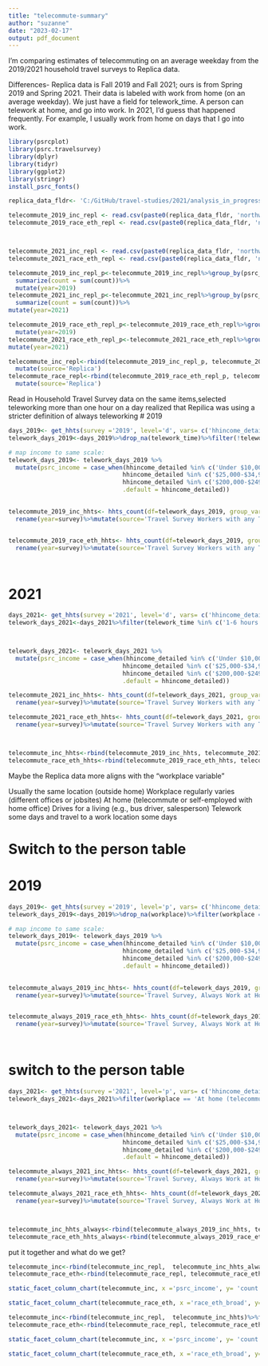 ```yaml
---
title: "telecommute-summary"
author: "suzanne"
date: "2023-02-17"
output: pdf_document
---
```


I'm comparing estimates of telecommuting on an average weekday from the 2019/2021 household travel surveys to Replica data.

Differences- Replica data is Fall 2019 and Fall 2021; ours is from Spring 2019 and Spring 2021.
Their data is labeled with work from home (on an average weekday). We just have a field for telework_time. A person can telework at home, and go into work. In 2021, I'd guess that happened frequently.  For example, I usually work from home on days that I go into work.

```r
library(psrcplot)
library(psrc.travelsurvey)
library(dplyr)
library(tidyr)
library(ggplot2)
library(stringr)
install_psrc_fonts()

```
```r
replica_data_fldr<- 'C:/GitHub/travel-studies/2021/analysis_in_progress/telecommuting/replica-estimates/'

telecommute_2019_inc_repl <- read.csv(paste0(replica_data_fldr, 'northwest-2019_Q4-thursday-household-income.csv'))
telecommute_2019_race_eth_repl <- read.csv(paste0(replica_data_fldr, 'northwest-2019_Q4-thursday-race-and-ethnicity.csv'))



telecommute_2021_inc_repl <- read.csv(paste0(replica_data_fldr, 'northwest-2021_Q4-thursday-household-income.csv'))
telecommute_2021_race_eth_repl <- read.csv(paste0(replica_data_fldr, 'northwest-2021_Q4-thursday-race-and-ethnicity.csv'))

telecommute_2019_inc_repl_p<-telecommute_2019_inc_repl%>%group_by(psrc_income)%>%
  summarize(count = sum(count))%>%
  mutate(year=2019)
telecommute_2021_inc_repl_p<-telecommute_2021_inc_repl%>%group_by(psrc_income)%>%
  summarize(count = sum(count))%>%
mutate(year=2021)

telecommute_2019_race_eth_repl_p<-telecommute_2019_race_eth_repl%>%group_by(race_eth_broad)%>%summarize(count = sum(count))%>%
  mutate(year=2019)
telecommute_2021_race_eth_repl_p<-telecommute_2021_race_eth_repl%>%group_by(race_eth_broad)%>%summarize(count = sum(count))%>%
mutate(year=2021)

telecommute_inc_repl<-rbind(telecommute_2019_inc_repl_p, telecommute_2021_inc_repl_p)%>%
  mutate(source='Replica')
telecommute_race_repl<-rbind(telecommute_2019_race_eth_repl_p, telecommute_2021_race_eth_repl_p)%>%
  mutate(source='Replica')
```



Read in Household Travel Survey data on the same items,selected teleworking more than one hour on a day realized that Repilica was using a stricter definition of always teleworking
# 2019
```r
days_2019<- get_hhts(survey ='2019', level='d', vars= c('hhincome_detailed', 'telework_time', 'race_eth_broad'))
telework_days_2019<-days_2019%>%drop_na(telework_time)%>%filter(!telework_time %in% c('None', '1 hour'))

# map income to same scale:
telework_days_2019<- telework_days_2019 %>%
  mutate(psrc_income = case_when(hhincome_detailed %in% c('Under $10,000', 	'$10,000-$24,999')~'Under $25,000',
                                hhincome_detailed %in% c('$25,000-$34,999', 	'$35,000-$49,999')~'$25,000-$49,999',
                                hhincome_detailed %in% c('$200,000-$249,999', 	'$250,000 or more')~'$200,000 or more',
                                .default = hhincome_detailed))

                                
telecommute_2019_inc_hhts<- hhts_count(df=telework_days_2019, group_vars='psrc_income', spec_wgt='day_weight_2019')%>%
  rename(year=survey)%>%mutate(source='Travel Survey Workers with any Telework Time')%>%select(count, psrc_income, year, source)


telecommute_2019_race_eth_hhts<- hhts_count(df=telework_days_2019, group_vars='race_eth_broad', spec_wgt='day_weight_2019')%>%
  rename(year=survey)%>%mutate(source='Travel Survey Workers with any Telework Time')%>%select(count, race_eth_broad, year, source)




```


# 2021
```r

days_2021<- get_hhts(survey ='2021', level='d', vars= c('hhincome_detailed', 'telework_time', 'race_eth_broad'))
telework_days_2021<-days_2021%>%filter(telework_time %in% c('1-6 hours', 'More than 6 hours'))



telework_days_2021<- telework_days_2021 %>%
  mutate(psrc_income = case_when(hhincome_detailed %in% c('Under $10,000', 	'$10,000-$24,999')~'Under $25,000',
                                hhincome_detailed %in% c('$25,000-$34,999', 	'$35,000-$49,999')~'$25,000-$49,999',
                                hhincome_detailed %in% c('$200,000-$249,999', 	'$250,000 or more')~'$200,000 or more',
                                .default = hhincome_detailed))

telecommute_2021_inc_hhts<- hhts_count(df=telework_days_2021, group_vars='psrc_income')%>%
  rename(year=survey)%>%mutate(source='Travel Survey Workers with any Telework Time')%>%select(count, psrc_income, year, source)

telecommute_2021_race_eth_hhts<- hhts_count(df=telework_days_2021, group_vars='race_eth_broad')%>%
  rename(year=survey)%>%mutate(source='Travel Survey Workers with any Telework Time')%>%select(count,race_eth_broad, year, source)




```

```r
telecommute_inc_hhts<-rbind(telecommute_2019_inc_hhts, telecommute_2021_inc_hhts)
telecommute_race_eth_hhts<-rbind(telecommute_2019_race_eth_hhts, telecommute_2021_race_eth_hhts)

```


Maybe the Replica data more aligns with the "workplace variable"

Usually the same location (outside home)
Workplace regularly varies (different offices or jobsites)
At home (telecommute or self-employed with home office)
Drives for a living (e.g., bus driver, salesperson)
Telework some days and travel to a work location some days


# Switch to the person table
# 2019
```r
days_2019<- get_hhts(survey ='2019', level='p', vars= c('hhincome_detailed', 'workplace', 'race_eth_broad'))
telework_days_2019<-days_2019%>%drop_na(workplace)%>%filter(workplace == 'At home (telecommute or self-employed with home office)')

# map income to same scale:
telework_days_2019<- telework_days_2019 %>%
  mutate(psrc_income = case_when(hhincome_detailed %in% c('Under $10,000', 	'$10,000-$24,999')~'Under $25,000',
                                hhincome_detailed %in% c('$25,000-$34,999', 	'$35,000-$49,999')~'$25,000-$49,999',
                                hhincome_detailed %in% c('$200,000-$249,999', 	'$250,000 or more')~'$200,000 or more',
                                .default = hhincome_detailed))

                                
telecommute_always_2019_inc_hhts<- hhts_count(df=telework_days_2019, group_vars='psrc_income', spec_wgt='hh_weight_2019')%>%
  rename(year=survey)%>%mutate(source='Travel Survey, Always Work at Home')%>%select(count, psrc_income, year, source)


telecommute_always_2019_race_eth_hhts<- hhts_count(df=telework_days_2019, group_vars='race_eth_broad', spec_wgt='hh_weight_2019')%>%
  rename(year=survey)%>%mutate(source='Travel Survey, Always Work at Home')%>%select(count, race_eth_broad, year, source)




```


# switch to the person table
```r

days_2021<- get_hhts(survey ='2021', level='p', vars= c('hhincome_detailed', 'workplace', 'race_eth_broad'))
telework_days_2021<-days_2021%>%filter(workplace == 'At home (telecommute or self-employed with home office)')



telework_days_2021<- telework_days_2021 %>%
  mutate(psrc_income = case_when(hhincome_detailed %in% c('Under $10,000', 	'$10,000-$24,999')~'Under $25,000',
                                hhincome_detailed %in% c('$25,000-$34,999', 	'$35,000-$49,999')~'$25,000-$49,999',
                                hhincome_detailed %in% c('$200,000-$249,999', 	'$250,000 or more')~'$200,000 or more',
                                .default = hhincome_detailed))

telecommute_always_2021_inc_hhts<- hhts_count(df=telework_days_2021, group_vars='psrc_income')%>%
  rename(year=survey)%>%mutate(source='Travel Survey, Always Work at Home')%>%select(count, psrc_income, year, source)

telecommute_always_2021_race_eth_hhts<- hhts_count(df=telework_days_2021, group_vars='race_eth_broad')%>%
  rename(year=survey)%>%mutate(source='Travel Survey, Always Work at Home')%>%select(count,race_eth_broad, year, source)




```

```r
telecommute_inc_hhts_always<-rbind(telecommute_always_2019_inc_hhts, telecommute_always_2021_inc_hhts)
telecommute_race_eth_hhts_always<-rbind(telecommute_always_2019_race_eth_hhts, telecommute_always_2021_race_eth_hhts)

```

put it together and what do we get?
```r
telecommute_inc<-rbind(telecommute_inc_repl,  telecommute_inc_hhts_always)%>%filter(psrc_income!='Total')%>%mutate(psrc_income= factor(psrc_income, levels=c('Under $25,000', '$25,000-$49,999', '$50,000-$74,999', '$75,000-$99,999', '$100,000-$149,999', '$150,000-$199,999', '$200,000 or more')))
telecommute_race_eth<-rbind(telecommute_race_repl, telecommute_race_eth_hhts_always)%>%filter(race_eth_broad!='Total')%>%mutate(race_eth_broad= word(race_eth_broad, 1))

```

```r

static_facet_column_chart(telecommute_inc, x ='psrc_income', y= 'count',  facet='year', fill='source', title='Always Telecommuters by Income', source='Replica, Fall 2019/2021 PSRC travel survey Spring 2019/2021', est='number')


```

```r

static_facet_column_chart(telecommute_race_eth, x ='race_eth_broad', y= 'count',  facet='year', fill='source', title='Always Telecommuters by Race and Ethnicity', source='Replica, Fall 2019/2021 PSRC travel survey Spring 2019/2021', est='number')


```

```r
telecommute_inc<-rbind(telecommute_inc_repl,  telecommute_inc_hhts)%>%filter(psrc_income!='Total')%>%mutate(psrc_income= factor(psrc_income, levels=c('Under $25,000', '$25,000-$49,999', '$50,000-$74,999', '$75,000-$99,999', '$100,000-$149,999', '$150,000-$199,999', '$200,000 or more')))
telecommute_race_eth<-rbind(telecommute_race_repl, telecommute_race_eth_hhts)%>%filter(race_eth_broad!='Total')%>%mutate(race_eth_broad= word(race_eth_broad, 1))

```

```r

static_facet_column_chart(telecommute_inc, x ='psrc_income', y= 'count',  facet='year', fill='source', title='Telecommuters by Income: Teleworking more than an hour on a Day from HHTS, Always from Replica ', source='Replica, Fall 2019/2021 PSRC travel survey Spring 2019/2021', est='number')


```

```r

static_facet_column_chart(telecommute_race_eth, x ='race_eth_broad', y= 'count',  facet='year', fill='source', title='Telecommuters by Race and Ethnicity: Teleworking more than an hour on a Day from HHTS, Always from Replica ', source='Replica, Fall 2019/2021 PSRC travel survey Spring 2019/2021', est='number')


```

